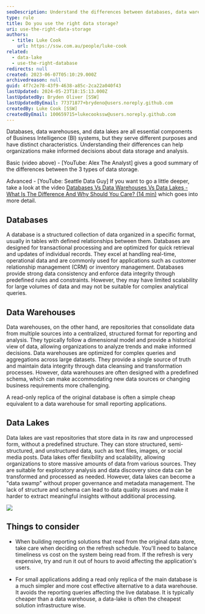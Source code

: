 ```yaml
---
seoDescription: Understand the differences between databases, data warehouses, and data lakes to make informed decisions about data storage and analysis.
type: rule
title: Do you use the right data storage?
uri: use-the-right-data-storage
authors:
  - title: Luke Cook
    url: https://ssw.com.au/people/luke-cook
related:
  - data-lake
  - use-the-right-database
redirects: null
created: 2023-06-07T05:10:29.000Z
archivedreason: null
guid: 4f7c2e78-43f9-4638-a85c-2ca22a040f43
lastUpdated: 2024-05-23T18:15:13.000Z
lastUpdatedBy: Bryden Oliver [SSW]
lastUpdatedByEmail: 77371877+brydeno@users.noreply.github.com
createdBy: Luke Cook [SSW]
createdByEmail: 100659715+lukecookssw@users.noreply.github.com
---
```


Databases, data warehouses, and data lakes are all essential components of Business Intelligence (BI) systems, but they serve different purposes and have distinct characteristics. Understanding their differences can help organizations make informed decisions about data storage and analysis.
<youtubeEmbed url="https://www.youtube.com/embed/-bSkREem8dM" description="Video: Database vs Data Warehouse vs Data Lake | What is the Difference? (5 min)" />

Basic (video above) - \[YouTube: Alex The Analyst] gives a good summary of the differences between the 3 types of data storage.

Advanced - \[YouTube: Seattle Data Guy] If you want to go a little deeper, take a look at the video [Databases Vs Data Warehouses Vs Data Lakes - What Is The Difference And Why Should You Care? (14 min)](https://www.youtube.com/watch?v=FxpRL0m9BcA) which goes into more detail.

## Databases

A database is a structured collection of data organized in a specific format, usually in tables with defined relationships between them. Databases are designed for transactional processing and are optimized for quick retrieval and updates of individual records. They excel at handling real-time, operational data and are commonly used for applications such as customer relationship management (CRM) or inventory management. Databases provide strong data consistency and enforce data integrity through predefined rules and constraints. However, they may have limited scalability for large volumes of data and may not be suitable for complex analytical queries.

## Data Warehouses

Data warehouses, on the other hand, are repositories that consolidate data from multiple sources into a centralized, structured format for reporting and analysis. They typically follow a dimensional model and provide a historical view of data, allowing organizations to analyze trends and make informed decisions. Data warehouses are optimized for complex queries and aggregations across large datasets. They provide a single source of truth and maintain data integrity through data cleansing and transformation processes. However, data warehouses are often designed with a predefined schema, which can make accommodating new data sources or changing business requirements more challenging.

A read-only replica of the original database is often a simple cheap equivalent to a data warehouse for small reporting applications.

## Data Lakes

Data lakes are vast repositories that store data in its raw and unprocessed form, without a predefined structure. They can store structured, semi-structured, and unstructured data, such as text files, images, or social media posts. Data lakes offer flexibility and scalability, allowing organizations to store massive amounts of data from various sources. They are suitable for exploratory analysis and data discovery since data can be transformed and processed as needed. However, data lakes can become a "data swamp" without proper governance and metadata management. The lack of structure and schema can lead to data quality issues and make it harder to extract meaningful insights without additional processing.

![](/uploads/rules/use-the-right-data-storage/data-lake-infographic.jpg)

## Things to consider

- When building reporting solutions that read from the original data store, take care when deciding on the refresh schedule. You'll need to balance timeliness vs cost on the system being read from. If the refresh is very expensive, try and run it out of hours to avoid affecting the application's users.

- For small applications adding a read only replica of the main database is a much simpler and more cost effective alternative to a data warehouse. It avoids the reporting queries affecting the live database. It is typically cheaper than a data warehouse, a data-lake is often the cheapest solution infrastructure wise.
